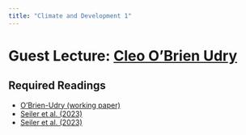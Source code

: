 ```yaml
---
title: "Climate and Development 1"
---
```


# Guest Lecture: [Cleo O'Brien Udry](https://cobrienudry.github.io/research/)

## Required Readings

- [O’Brien-Udry (working paper)](/files/o'brien-udry_JMP.pdf)
- [Seiler et al. (2023)](https://www.cgdev.org/blog/what-can-we-learn-jetps-south-africa-and-indonesia-so-far)
- [Seiler et al. (2023)](https://www.cgdev.org/publication/just-energy-transition-partnerships-early-successes-and-challenges-indonesia-and-south)

